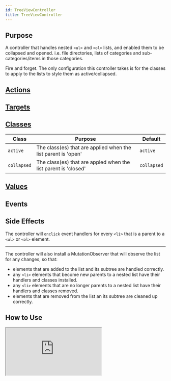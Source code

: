 ```yaml
---
id: TreeViewController
title: TreeViewController
---
```





## Purpose

A controller that handles nested `<ul>` and `<ol>` lists, and enabled them to be collapsed and opened. i.e. file directories, lists of categories and sub-categories/items in those categories.

Fire and forget. The only configuration this controller takes is for the classes to apply to the lists to style them as active/collapsed.


## [Actions](https://stimulus.hotwire.dev/reference/actions)

<NoActions/>


## [Targets](https://stimulus.hotwire.dev/reference/targets)

<NoTargets/>


## [Classes](https://stimulus.hotwire.dev/reference/classes)

| Class | Purpose | Default |
| --- | --- | --- |
| `active` | The class(es) that are applied when the list parent is 'open' | `active` |
| `collapsed` | The class(es) that are appled when the list parent is 'closed' | `collapsed` |


## [Values](https://stimulus.hotwire.dev/reference/values)

<NoValues/>

## Events

<NoEvents/>

## Side Effects

The controller will `onclick` event handlers for every `<li>` that is a parent to a `<ul>` or `<ol>` element.

---

The controller will also install a MutationObserver that will observe the list for any changes, so that:
- elements that are added to the list and its subtree are handled correctly.
- any `<li>` elements that become new parents to a nested list have their handlers and classes installed.
- any `<li>` elements that are no longer parents to a nested list have their handlers and classes removed.
- elements that are removed from the list an its subtree are cleaned up correctly.

## How to Use

<iframe
  src="https://codesandbox.io/embed/treeviewcontroller-ihfef?fontsize=14&hidenavigation=1&theme=dark"
  style={{width: "100%", height: "500px", border: "0", borderRadius: "4px", overflow: "hidden"}}
  sandbox="allow-forms allow-modals allow-popups allow-presentation allow-same-origin allow-scripts"
/>



